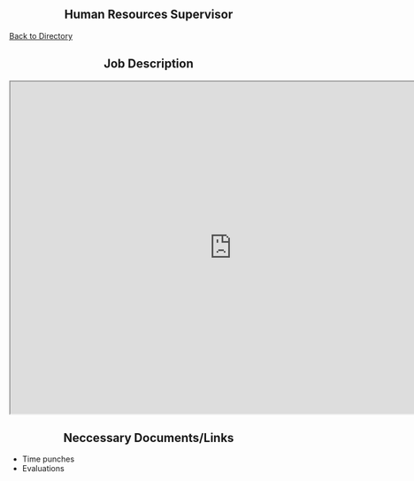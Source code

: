 <div style="text-align: center;">
# Human Resources Supervisor
</div>

[Back to Directory](https://cfasi.github.io/cfasimain/directory.html)

<div style="text-align: center;">
## Job Description 
</div>

<iframe src="https://docs.google.com/document/d/e/2PACX-1vQpZsegASM8wLJsWSsgFzf8iTFl4OMuvRnH2c1a4fJJ2_FZM3qvhAeaCYcnhQIdHwJZY4hS9-QSCFBk/pub?embedded=true" width= "800" height= "600" ></iframe>



<div style="text-align: center;">
## Neccessary Documents/Links
</div>



- Time punches
- Evaluations 